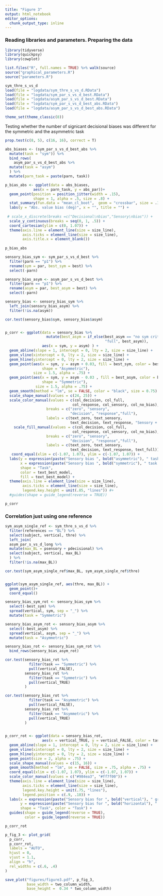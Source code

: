 ```yaml
---
title: "Figure 3"
output: html_notebook
editor_options: 
  chunk_output_type: inline
---
```


### Reading libraries and parameters. Preparing the data

```r
library(tidyverse)
library(quickpsy)
library(cowplot)

list.files("R", full.names = TRUE) %>% walk(source)
source("graphical_parameters.R")
source("parameters.R")

sym_thre_s_vs_d
load(file = "logdata/sym_thre_s_vs_d.RData")
load(file = "logdata/sym_par_s_vs_d_best.RData")
load(file = "logdata/asym_par_s_vs_d_best.RData")
load(file = "logdata/sym_par_s_vs_d_best_abs.RData")
load(file = "logdata/asym_par_s_vs_d_best_abs.RData")

theme_set(theme_classic(8))
```

Testing whether the number of signicant decisional biases was different for the symmetric and the asymmetric task 
```r
prop.test(c(8, 5), c(16, 16), correct = T)

```

```r
abs_biases <- (sym_par_s_vs_d_best_abs %>% 
  mutate(task = "sym")) %>% 
  bind_rows(
    asym_par_s_vs_d_best_abs %>% 
  mutate(task = "asym")
  ) %>% 
  mutate(parn_task = paste(parn, task))

p_bias_abs <- ggplot(data = abs_biases, 
             aes(x = parn_task, y = abs_par))+
  geom_point(position = position_jitter(width = .15), 
             shape = 1, alpha = .5, size = .8) +
  stat_summary(fun.data = "mean_cl_boot",  geom = "crossbar", size = .15) + 
  labs(y = "Abs. value bias (deg)", x = "", title = "") +
 
 # scale_x_discrete(breaks =c("Decisional\nbias","Sensory\nbias")) +
  scale_y_continuous(breaks = seq(0, 1, .5)) +
  coord_cartesian(ylim = c(0, 1.07)) +
  theme(axis.line = element_line(size = size_line), 
        axis.ticks = element_line(size = size_line),
        axis.title.x = element_blank())
      
p_bias_abs
```



```r

sensory_bias_sym <- sym_par_s_vs_d_best %>% 
  filter(parn == "p1") %>% 
  rename(sym = par, best_sym = best) %>% 
  select(-parn)

sensory_bias_asym <- asym_par_s_vs_d_best %>% 
  filter(parn == "p1") %>% 
  rename(asym = par, best_asym = best) %>% 
  select(-parn)

sensory_bias <- sensory_bias_sym %>% 
  left_join(sensory_bias_asym) %>% 
  filter(!is.na(asym))

cor.test(sensory_bias$sym, sensory_bias$asym)


p_corr <- ggplot(data = sensory_bias %>% 
                   mutate(best_asym = if_else(best_asym == "no sym crit",
                                              "full", best_asym)), 
                 aes(x = sym, y = asym) ) +
  geom_abline(slope = 1, intercept = 0, lty = 2, size = size_line) +
  geom_vline(xintercept = 0, lty = 2, size = size_line) +
  geom_hline(yintercept = 0, lty = 2, size = size_line) +
  geom_point(aes(x = sym, y = asym + 0.03, fill = best_sym, color = best_sym, 
                 shape = "Asymmetric"),
             size = 1.5, alpha = .75) +
  geom_point(aes(x = sym, y = asym - 0.03 , fill = best_asym, color = best_asym, 
                 shape = "Symmetric"),
              size = 1.5, alpha = .75) +
  geom_smooth(method = "lm", se = FALSE, color = "black", size = 0.75) +#+
  scale_shape_manual(values = c(24, 25)) +
  scale_color_manual(values = c(col_decision, col_full,
                               col_response, col_sensory, col_no_bias),
                   breaks = c("zero", "sensory",
                              "decision", "response","full"),
                   labels = c(text_zero, text_sensory,
                              text_decision, text_response, "Sensory + decisional (Sym. task)\nSensory + asym. decisional (Asym. task")) +
    scale_fill_manual(values = c(col_decision, col_full,
                               col_response, col_sensory, col_no_bias),
                   breaks = c("zero", "sensory",
                              "decision", "response","full"),
                   labels = c(text_zero, text_sensory,
                              text_decision, text_response, text_full)) +
   coord_equal(xlim = c(-1.07, 1.07), ylim = c(-1.07, 1.07)) +
  labs(y = expression(paste("Sensory bias ", bold("asymmetric"), " task (deg)")),
       x = expression(paste("Sensory bias ", bold("symmetric"), " task (deg)")),
       shape = "Task",
       color = text_best_model,
       fill = text_best_model) +
  theme(axis.line = element_line(size = size_line),
        axis.ticks = element_line(size = size_line),
        legend.key.height = unit(.85, "lines")) #+
  #guides(shape = guide_legend(reverse = TRUE))

p_corr
```

### Correlation just using one reference

```r
sym_asym_single_ref <- sym_thre_s_vs_d %>% 
  filter(references == "BL") %>% 
  select(subject, vertical, thre) %>% 
  left_join(
  asym_par_s_vs_d_long %>% 
  mutate(max_BL = psensory + pdecisional) %>% 
  select(subject, vertical, max_BL) 
  ) %>%   
  filter(!is.na(max_BL))

cor.test(sym_asym_single_ref$max_BL, sym_asym_single_ref$thre)


ggplot(sym_asym_single_ref, aes(thre, max_BL)) +
  geom_point()+
  coord_equal()

```



```r

sensory_bias_sym_rot <- sensory_bias_sym %>% 
  select(-best_sym) %>%
  spread(vertical, sym, sep = "_") %>% 
  mutate(task = "Symmetric")

sensory_bias_asym_rot <- sensory_bias_asym %>% 
  select(-best_asym) %>%
  spread(vertical, asym, sep = "_") %>% 
  mutate(task = "Asymmetric")

sensory_bias_rot <- sensory_bias_sym_rot %>% 
  bind_rows(sensory_bias_asym_rot)

cor.test(sensory_bias_rot %>% 
           filter(task == "Symmetric") %>% 
           pull(vertical_FALSE),
         sensory_bias_rot %>% 
           filter(task == "Symmetric") %>% 
           pull(vertical_TRUE)
         )

cor.test(sensory_bias_rot %>% 
           filter(task == "Asymmetric") %>% 
           pull(vertical_FALSE),
         sensory_bias_rot %>% 
           filter(task == "Asymmetric") %>% 
           pull(vertical_TRUE)
         )
  

p_corr_rot <- ggplot(data = sensory_bias_rot, 
                 aes(x = vertical_TRUE, y = vertical_FALSE, color = task, shape = task)) +
  geom_abline(slope = 1, intercept = 0, lty = 2, size = size_line) +
  geom_vline(xintercept = 0, lty = 2, size = size_line) +
  geom_hline(yintercept = 0, lty = 2, size = size_line) +
  geom_point(size = 2, alpha = .75) +
  scale_shape_manual(values = c(15, 16)) +
  geom_smooth(method = "lm", se = FALSE, size = .75, alpha = .75) +
  coord_equal(xlim = c(-1.07, 1.07), ylim = c(-1.07, 1.07)) +
  scale_color_manual(values = c("#984ea3", "#ff7f00")) +
  theme(axis.line = element_line(size = size_line), 
        axis.ticks = element_line(size = size_line),
        legend.key.height = unit(.75, "lines"),
        legend.position = c(.9, .18)) +
  labs(x = expression(paste("Sensory bias for ", bold("vertical"), " grating (deg)")),
       y = expression(paste("Sensory bias for ", bold("horizontal"), " grating (deg)")),
       shape = "Task", color = "Task") +
  guides(shape = guide_legend(reverse = TRUE),
         color = guide_legend(reverse = TRUE))

p_corr_rot
```


```r
p_fig_3 <- plot_grid(
  p_corr,
  p_corr_rot,
  labels = "AUTO",
  hjust = 0, 
  vjust = 1.1,
  align = "h",
  rel_widths = c(.6, .4)
)

save_plot("figures/figure3.pdf", p_fig_3, 
          base_width = two_column_width,
          base_height =  0.34 * two_column_width)


```

